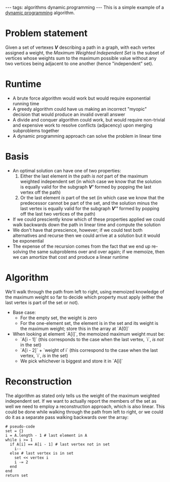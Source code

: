 ---
tags: algorithms dynamic.programming
---
This is a simple example of a [[dynamic programming]] algorithm.

= Problem statement =

Given a set of vertexes '''''V''''' describing a path in a graph, with each vertex assigned a weight, the ''Maximum Weighted Independent Set'' is the subset of vertices whose weights sum to the maximum possible value without any two vertices being adjacent to one another (hence "independent" set).

= Runtime =

* A brute force algorithm would work but would require exponential running time
* A greedy algorithm could have us making an incorrect "myopic" decision that would produce an invalid overall answer
* A divide and conquer algorithm could work, but would require non-trivial and expensive work to resolve conflicts (adjacency) upon merging subproblems together
* A dynamic programming approach can solve the problem in linear time

= Basis =

* An optimal solution can have one of two properties:
*# Either the last element in the path ''is not'' part of the maximum weighted independent set (in which case we know that the solution is equally valid for the subgraph <strong><em>V'</em></strong> formed by popping the last vertex off the path)
*# Or the last element ''is'' part of the set (in which case we know that the predecessor cannot be part of the set, and the solution minus the last vertex is equally valid for the subgraph <strong><em>V<nowiki>''</nowiki></em></strong> formed by popping off the last two vertices of the path)
* If we could presciently know which of these properties applied we could walk backwards down the path in linear time and compute the solution
* We don't have that prescience, however; if we could test both alternatives and recurse then we could arrive at a solution but it would be exponential
* The expense of the recursion comes from the fact that we end up re-solving the same subproblems over and over again; if we memoize, then we can amortize that cost and produce a linear runtime

= Algorithm =

We'll walk through the path from left to right, using memoized knowledge of the maximum weight so far to decide which property must apply (either the last vertex is part of the set or not).

* Base case:
** For the empty set, the weight is zero
** For the one-element set, the element is in the set and its weight is the maximum weight; store this in the array at `A[0]`
* When looking at element `A[i]`, the memoized maximum weight must be:
** `A[i - 1]` (this corresponds to the case when the last vertex, `i`, ''is not'' in the set) 
** `A[i - 2]` + `weight of i` (this correspond to the case when the last vertex, `i`, ''is'' in the set)
** We pick whichever is biggest and store it in `A[i]`

= Reconstruction =

The algorithm as stated only tells us the weight of the maximum weighted independent set. If we want to actually report the members of the set as well we need to employ a reconstruction approach, which is also linear. This could be done while walking through the path from left to right, or we could do it as a separate pass walking backwards over the array:

<pre># pseudo-code
set = {}
i = A.length - 1 # last element in A
while i >= 1
  if A[i] == A[i - 1] # last vertex not in set
    i--
  else # last vertex is in set
    set << vertex i
    i -= 2
  end
end
return set</pre>
